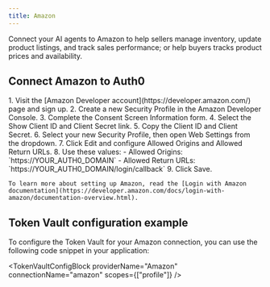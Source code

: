 ```yaml
---
title: Amazon
---
```




Connect your AI agents to Amazon to help sellers manage inventory, update product listings, and track sales performance; or help buyers tracks product prices and availability.

## Connect Amazon to Auth0

<Steps>
  <Step title="Amazon setup">
    1. Visit the [Amazon Developer account](https://developer.amazon.com/) page and sign up.
    2. Create a new Security Profile in the Amazon Developer Console.
    3. Complete the Consent Screen Information form.
    4. Select the Show Client ID and Client Secret link.
    5. Copy the Client ID and Client Secret.
    6. Select your new Security Profile, then open Web Settings from the dropdown.
    7. Click Edit and configure Allowed Origins and Allowed Return URLs.
    8. Use these values:
       - Allowed Origins: `https://YOUR_AUTH0_DOMAIN`
       - Allowed Return URLs: `https://YOUR_AUTH0_DOMAIN/login/callback`
       <FindDomainInfoBlock />
    9. Click Save.

    To learn more about setting up Amazon, read the [Login with Amazon documentation](https://developer.amazon.com/docs/login-with-amazon/documentation-overview.html).
  </Step>
  <Step title="Auth0 setup">
    <Auth0SetupBlock providerName="Amazon" scopesName="Attributes" allowFreeFormScopes={true} />
  </Step>
</Steps>

<IntegrationInfoBlock providerName="Amazon" />

## Token Vault configuration example

To configure the Token Vault for your Amazon connection, you can use the following code snippet in your application:

<TokenVaultConfigBlock 
  providerName="Amazon"
  connectionName="amazon"
  scopes={["profile"]}
/>

<NextStepsBlock />